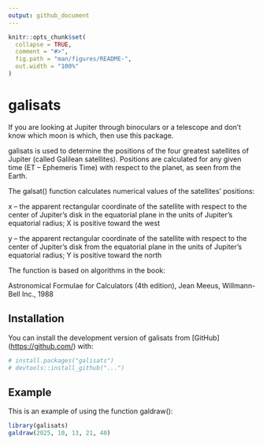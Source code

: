 ```yaml
---
output: github_document
---
```


<!-- README.md is generated from README.Rmd. Please edit that file -->

```r
knitr::opts_chunk$set(
  collapse = TRUE,
  comment = "#>",
  fig.path = "man/figures/README-",
  out.width = "100%"
)
```

# galisats

<!-- badges: start -->

<!-- badges: end -->

If you are looking at Jupiter through binoculars or a telescope and don't know which moon is which, then use this package.

galisats is used to determine the positions of the four greatest satellites of Jupiter (called Galilean satellites). Positions are calculated for any given time (ET – Ephemeris Time) with respect to the planet, as seen from the Earth.

The galsat() function calculates numerical values of the satellites’ positions:

x – the apparent rectangular coordinate of the satellite with respect to the center of Jupiter’s disk in the equatorial plane in the units of Jupiter’s equatorial radius; X is positive toward the west

y – the apparent rectangular coordinate of the satellite with respect to the center of Jupiter’s disk from the equatorial plane in the units of Jupiter’s equatorial radius; Y is positive toward the north

The function is based on algorithms in the book:

Astronomical Formulae for Calculators (4th edition), Jean Meeus, Willmann-Bell Inc., 1988

## Installation

You can install the development version of galisats from [GitHub] (<https://github.com/>) with:

``` r
# install.packages("galisats")
# devtools::install_github("...")
```

## Example

This is an example of using the function galdraw():

```r
library(galisats)
galdraw(2025, 10, 13, 21, 40)
```
